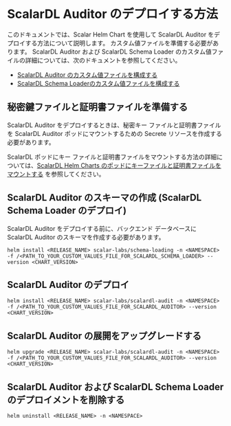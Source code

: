 # ScalarDL Auditor のデプロイする方法


<TranslationBanner />

このドキュメントでは、Scalar Helm Chart を使用して ScalarDL Auditor をデプロイする方法について説明します。 カスタム値ファイルを準備する必要があります。 ScalarDL Auditor および ScalarDL Schema Loader のカスタム値ファイルの詳細については、次のドキュメントを参照してください。

* [ScalarDL Auditor のカスタム値ファイルを構成する](configure-custom-values-scalardl-auditor.mdx)
* [ScalarDL Schema Loaderのカスタム値ファイルを構成する](configure-custom-values-scalardl-schema-loader.mdx)

## 秘密鍵ファイルと証明書ファイルを準備する

ScalarDL Auditor をデプロイするときは、秘密キー ファイルと証明書ファイルを ScalarDL Auditor ポッドにマウントするための Secrete リソースを作成する必要があります。

ScalarDL ポッドにキー ファイルと証明書ファイルをマウントする方法の詳細については、[ScalarDL Helm Charts のポッドにキーファイルと証明書ファイルをマウントする](mount-files-or-volumes-on-scalar-pods.mdx#scalardl-helm-charts-のポッドにキーファイルと証明書ファイルをマウントする) を参照してください。

## ScalarDL Auditor のスキーマの作成 (ScalarDL Schema Loader のデプロイ)

ScalarDL Auditor をデプロイする前に、バックエンド データベースに ScalarDL Auditor のスキーマを作成する必要があります。

```console
helm install <RELEASE_NAME> scalar-labs/schema-loading -n <NAMESPACE> -f /<PATH_TO_YOUR_CUSTOM_VALUES_FILE_FOR_SCALARDL_SCHEMA_LOADER> --version <CHART_VERSION>
```

## ScalarDL Auditor のデプロイ

```console
helm install <RELEASE_NAME> scalar-labs/scalardl-audit -n <NAMESPACE> -f /<PATH_TO_YOUR_CUSTOM_VALUES_FILE_FOR_SCALARDL_AUDITOR> --version <CHART_VERSION>
```

## ScalarDL Auditor の展開をアップグレードする

```console
helm upgrade <RELEASE_NAME> scalar-labs/scalardl-audit -n <NAMESPACE> -f /<PATH_TO_YOUR_CUSTOM_VALUES_FILE_FOR_SCALARDL_AUDITOR> --version <CHART_VERSION>
```

## ScalarDL Auditor および ScalarDL Schema Loader のデプロイメントを削除する

```console
helm uninstall <RELEASE_NAME> -n <NAMESPACE>
```

